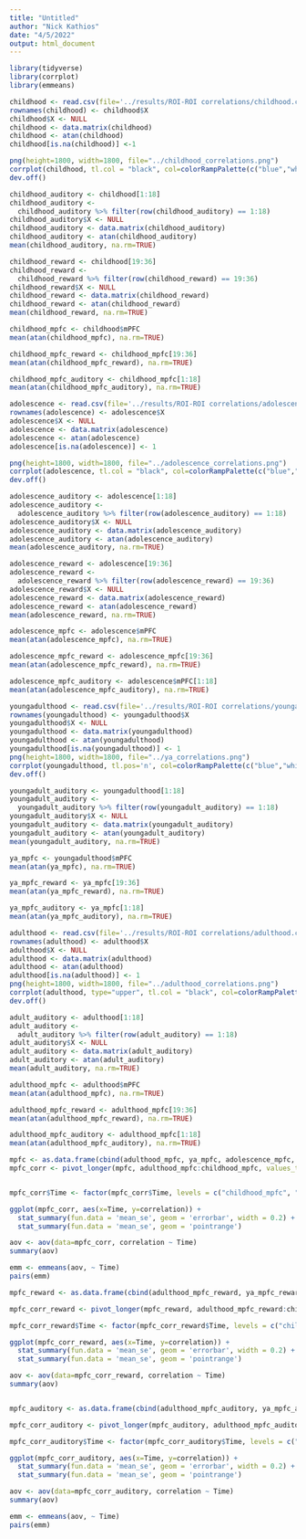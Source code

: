 ```yaml
---
title: "Untitled"
author: "Nick Kathios"
date: "4/5/2022"
output: html_document
---
```


```r
library(tidyverse)
library(corrplot)
library(emmeans)
```

```r
childhood <- read.csv(file='../results/ROI-ROI correlations/childhood.csv')
rownames(childhood) <- childhood$X
childhood$X <- NULL
childhood <- data.matrix(childhood)
childhood <- atan(childhood)
childhood[is.na(childhood)] <-1 

png(height=1800, width=1800, file="../childhood_correlations.png")
corrplot(childhood, tl.col = "black", col=colorRampPalette(c("blue","white","red"))(200), tl.pos='n', col.lim = c(-0.5,1), type="upper", method="color",  cl.cex = 3.5)
dev.off()

childhood_auditory <- childhood[1:18]
childhood_auditory <-
  childhood_auditory %>% filter(row(childhood_auditory) == 1:18)
childhood_auditory$X <- NULL
childhood_auditory <- data.matrix(childhood_auditory)
childhood_auditory <- atan(childhood_auditory)
mean(childhood_auditory, na.rm=TRUE)

childhood_reward <- childhood[19:36]
childhood_reward <-
  childhood_reward %>% filter(row(childhood_reward) == 19:36)
childhood_reward$X <- NULL
childhood_reward <- data.matrix(childhood_reward)
childhood_reward <- atan(childhood_reward)
mean(childhood_reward, na.rm=TRUE)

childhood_mpfc <- childhood$mPFC
mean(atan(childhood_mpfc), na.rm=TRUE)

childhood_mpfc_reward <- childhood_mpfc[19:36]
mean(atan(childhood_mpfc_reward), na.rm=TRUE)

childhood_mpfc_auditory <- childhood_mpfc[1:18]
mean(atan(childhood_mpfc_auditory), na.rm=TRUE)
```

```r
adolescence <- read.csv(file='../results/ROI-ROI correlations/adolescence.csv')
rownames(adolescence) <- adolescence$X
adolescence$X <- NULL
adolescence <- data.matrix(adolescence)
adolescence <- atan(adolescence)
adolescence[is.na(adolescence)] <- 1

png(height=1800, width=1800, file="../adolescence_correlations.png")
corrplot(adolescence, tl.col = "black", col=colorRampPalette(c("blue","white","red"))(200), tl.pos='n', col.lim = c(-0.5,1), type="upper", method="color", cl.cex = 3.5)
dev.off()

adolescence_auditory <- adolescence[1:18]
adolescence_auditory <-
  adolescence_auditory %>% filter(row(adolescence_auditory) == 1:18)
adolescence_auditory$X <- NULL
adolescence_auditory <- data.matrix(adolescence_auditory)
adolescence_auditory <- atan(adolescence_auditory)
mean(adolescence_auditory, na.rm=TRUE)

adolescence_reward <- adolescence[19:36]
adolescence_reward <-
  adolescence_reward %>% filter(row(adolescence_reward) == 19:36)
adolescence_reward$X <- NULL
adolescence_reward <- data.matrix(adolescence_reward)
adolescence_reward <- atan(adolescence_reward)
mean(adolescence_reward, na.rm=TRUE)

adolescence_mpfc <- adolescence$mPFC
mean(atan(adolescence_mpfc), na.rm=TRUE)

adolescence_mpfc_reward <- adolescence_mpfc[19:36]
mean(atan(adolescence_mpfc_reward), na.rm=TRUE)

adolescence_mpfc_auditory <- adolescence$mPFC[1:18]
mean(atan(adolescence_mpfc_auditory), na.rm=TRUE)
```

```r
youngadulthood <- read.csv(file='../results/ROI-ROI correlations/youngadulthood.csv')
rownames(youngadulthood) <- youngadulthood$X
youngadulthood$X <- NULL
youngadulthood <- data.matrix(youngadulthood)
youngadulthood <- atan(youngadulthood)
youngadulthood[is.na(youngadulthood)] <- 1
png(height=1800, width=1800, file="../ya_correlations.png")
corrplot(youngadulthood, tl.pos='n', col=colorRampPalette(c("blue","white","red"))(200), col.lim = c(-0.5,1), type="upper", cl.cex = 3.5,method="color")
dev.off()

youngadult_auditory <- youngadulthood[1:18]
youngadult_auditory <-
  youngadult_auditory %>% filter(row(youngadult_auditory) == 1:18)
youngadult_auditory$X <- NULL
youngadult_auditory <- data.matrix(youngadult_auditory)
youngadult_auditory <- atan(youngadult_auditory)
mean(youngadult_auditory, na.rm=TRUE)

ya_mpfc <- youngadulthood$mPFC
mean(atan(ya_mpfc), na.rm=TRUE)

ya_mpfc_reward <- ya_mpfc[19:36]
mean(atan(ya_mpfc_reward), na.rm=TRUE)

ya_mpfc_auditory <- ya_mpfc[1:18]
mean(atan(ya_mpfc_auditory), na.rm=TRUE)
```

```r
adulthood <- read.csv(file='../results/ROI-ROI correlations/adulthood.csv')
rownames(adulthood) <- adulthood$X
adulthood$X <- NULL
adulthood <- data.matrix(adulthood)
adulthood <- atan(adulthood)
adulthood[is.na(adulthood)] <- 1
png(height=1800, width=1800, file="../adulthood_correlations.png")
corrplot(adulthood, type="upper", tl.col = "black", col=colorRampPalette(c("blue","white","red"))(200),tl.pos='n', col.lim = c(-0.5,1), cl.cex = 3.5,method="color")
dev.off()

adult_auditory <- adulthood[1:18]
adult_auditory <-
  adult_auditory %>% filter(row(adult_auditory) == 1:18)
adult_auditory$X <- NULL
adult_auditory <- data.matrix(adult_auditory)
adult_auditory <- atan(adult_auditory)
mean(adult_auditory, na.rm=TRUE)

adulthood_mpfc <- adulthood$mPFC
mean(atan(adulthood_mpfc), na.rm=TRUE)

adulthood_mpfc_reward <- adulthood_mpfc[19:36]
mean(atan(adulthood_mpfc_reward), na.rm=TRUE)

adulthood_mpfc_auditory <- adulthood_mpfc[1:18]
mean(atan(adulthood_mpfc_auditory), na.rm=TRUE)

mpfc <- as.data.frame(cbind(adulthood_mpfc, ya_mpfc, adolescence_mpfc, childhood_mpfc))
mpfc_corr <- pivot_longer(mpfc, adulthood_mpfc:childhood_mpfc, values_to = "correlation", names_to = "Time")


mpfc_corr$Time <- factor(mpfc_corr$Time, levels = c("childhood_mpfc", "adolescence_mpfc", "ya_mpfc", "adulthood_mpfc"))

ggplot(mpfc_corr, aes(x=Time, y=correlation)) +
  stat_summary(fun.data = 'mean_se', geom = 'errorbar', width = 0.2) +
  stat_summary(fun.data = 'mean_se', geom = 'pointrange')

aov <- aov(data=mpfc_corr, correlation ~ Time)
summary(aov)

emm <- emmeans(aov, ~ Time)
pairs(emm)

mpfc_reward <- as.data.frame(cbind(adulthood_mpfc_reward, ya_mpfc_reward, adolescence_mpfc_reward, childhood_mpfc_reward))

mpfc_corr_reward <- pivot_longer(mpfc_reward, adulthood_mpfc_reward:childhood_mpfc_reward, values_to = "correlation", names_to = "Time")

mpfc_corr_reward$Time <- factor(mpfc_corr_reward$Time, levels = c("childhood_mpfc_reward", "adolescence_mpfc_reward", "ya_mpfc_reward", "adulthood_mpfc_reward"))

ggplot(mpfc_corr_reward, aes(x=Time, y=correlation)) +
  stat_summary(fun.data = 'mean_se', geom = 'errorbar', width = 0.2) +
  stat_summary(fun.data = 'mean_se', geom = 'pointrange')

aov <- aov(data=mpfc_corr_reward, correlation ~ Time)
summary(aov)


mpfc_auditory <- as.data.frame(cbind(adulthood_mpfc_auditory, ya_mpfc_auditory, adolescence_mpfc_auditory, childhood_mpfc_auditory))

mpfc_corr_auditory <- pivot_longer(mpfc_auditory, adulthood_mpfc_auditory:childhood_mpfc_auditory, values_to = "correlation", names_to = "Time")

mpfc_corr_auditory$Time <- factor(mpfc_corr_auditory$Time, levels = c("childhood_mpfc_auditory", "adolescence_mpfc_auditory", "ya_mpfc_auditory", "adulthood_mpfc_auditory"))

ggplot(mpfc_corr_auditory, aes(x=Time, y=correlation)) +
  stat_summary(fun.data = 'mean_se', geom = 'errorbar', width = 0.2) +
  stat_summary(fun.data = 'mean_se', geom = 'pointrange')

aov <- aov(data=mpfc_corr_auditory, correlation ~ Time)
summary(aov)

emm <- emmeans(aov, ~ Time)
pairs(emm)
```
